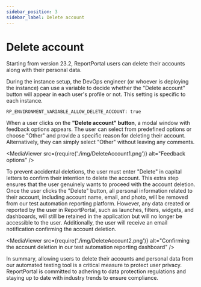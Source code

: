 ```yaml
---
sidebar_position: 3
sidebar_label: Delete account
---
```


# Delete account

Starting from version 23.2, ReportPortal users can delete their accounts along with their personal data.

During the instance setup, the DevOps engineer (or whoever is deploying the instance) can use a variable to decide whether the "Delete account" button will appear in each user's profile or not. This setting is specific to each instance.

```
RP_ENVIRONMENT_VARIABLE_ALLOW_DELETE_ACCOUNT: true
```

When a user clicks on the **"Delete account" button**, a modal window with feedback options appears. The user can select from predefined options or choose "Other" and provide a specific reason for deleting their account. Alternatively, they can simply select "Other" without leaving any comments.

<MediaViewer src={require('./img/DeleteAccount1.png')} alt="Feedback options" />

To prevent accidental deletions, the user must enter "Delete" in capital letters to confirm their intention to delete the account. This extra step ensures that the user genuinely wants to proceed with the account deletion. Once the user clicks the "Delete" button, all personal information related to their account, including account name, email, and photo, will be removed from our test automation reporting platform. However, any data created or reported by the user in ReportPortal, such as launches, filters, widgets, and dashboards, will still be retained in the application but will no longer be accessible to the user. Additionally, the user will receive an email notification confirming the account deletion.

<MediaViewer src={require('./img/DeleteAccount2.png')} alt="Confirming the account deletion in our test automation reporting dashboard" />

In summary, allowing users to delete their accounts and personal data from our automated testing tool is a critical measure to protect user privacy. ReportPortal is committed to adhering to data protection regulations and staying up to date with industry trends to ensure compliance.

<MediaViewer src="https://youtu.be/BdIP6Jj9pHg" alt="Delete Account in our test automation results dashboard" type="video" />
